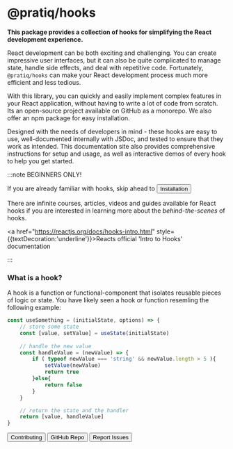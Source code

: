 

# @pratiq/hooks


**This package provides a collection of hooks for simplifying the React development experience.**



React development can be both exciting and challenging. You can create impressive user interfaces, 
but it can also be quite complicated to manage state, handle side effects, and deal with repetitive 
code. Fortunately, `@pratiq/hooks` can make your React development process much more efficient and less tedious.

With this library, you can quickly and easily implement complex features in your React application, 
without having to write a lot of code from scratch. Its an open-source project available on GitHub 
as a monorepo. We also offer an npm package for easy installation. 

Designed with the needs of developers in mind - these hooks are easy to use, 
well-documented internally with JSDoc, and tested to ensure that they work as intended. This 
documentation site also provides comprehensive instructions for setup and usage, as well as interactive
demos of every hook to help you get started.









:::note BEGINNERS ONLY!

If you are already familiar with hooks, skip ahead to <Button href='getting-started/installation'>Installation</Button>

There are infinite courses, articles, videos and guides available for React 
hooks if you are interested in learning more about the *behind-the-scenes* of hooks.

<a href="https://reactjs.org/docs/hooks-intro.html" style={{textDecoration:'underline'}}>Reacts official 'Intro to Hooks' documentation</a>

:::






### What is a hook?

A hook is a function or functional-component that isolates reusable pieces 
of logic or state. You have likely seen a hook or function resemling the following
example:

```ts
const useSomething = (initialState, options) => {
    // store some state
    const [value, setValue] = useState(initialState)
    
    // handle the new value
    const handleValue = (newValue) => {
        if ( typeof newValue === 'string' && newValue.length > 5 ){
            setValue(newValue)
            return true
        }else{
            return false
        }
    }

    // return the state and the handler
    return [value, handleValue]
}
````







<div style={{ display: 'flex', gap: 15, marginTop:'1rem' }}>
<Button href='/docs/contributing' style={{background:'#2248', padding:'.5rem 1rem', borderRadius:'.5rem', textDecoration:'none'}}>Contributing</Button>
<Button href='https://github.com/pratiqdev/hook-docs' style={{background:'#2248', padding:'.5rem 1rem', borderRadius:'.5rem', textDecoration:'none'}}>GitHub Repo</Button>
<Button href='https://github.com/pratiqdev/hook-docs/issues' style={{background:'#2248', padding:'.5rem 1rem', borderRadius:'.5rem', textDecoration:'none'}}>Report Issues</Button>
</div>